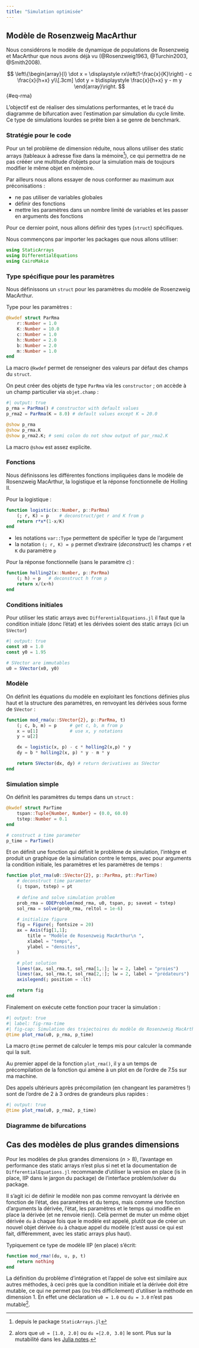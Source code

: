 ```yaml
---
title: "Simulation optimisée"
---
```


## Modèle de Rosenzweig MacArthur

Nous considérons le modèle de dynamique de populations de Rosenzweig et MacArthur que nous avons déjà vu (@Rosenzweig1963, @Turchin2003, @Smith2008).

$$
\left\{\begin{array}{l}
\dot x = \displaystyle rx\left(1-\frac{x}{K}\right) - c \frac{x}{h+x} y\\[.3cm]
\dot y = b\displaystyle \frac{x}{h+x} y - m y
\end{array}\right.
$$ {#eq-rma}

L'objectif est de réaliser des simulations performantes, et le tracé du diagramme de bifurcation avec l'estimation par simulation du cycle limite. Ce type de simulations lourdes se prête bien à se genre de benchmark.

### Stratégie pour le code

Pour un tel problème de dimension réduite, nous allons utiliser des static arrays (tableaux à adresse fixe dans la mémoire^[depuis le package `StaticArrays.jl`]), ce qui permettra de ne pas crééer une multitude d'objets pour la simulation mais de toujours modifier le même objet en mémoire.

Par ailleurs nous allons essayer de nous conformer au maximum aux préconisations :

- ne pas utiliser de variables globales
- définir des fonctions
- mettre les paramètres dans un nombre limité de variables et les passer en arguments des fonctions

Pour ce dernier point, nous allons définir des types (`struct`) spécifiques.

Nous commençons par importer les packages que nous allons utiliser:
```julia
using StaticArrays
using DifferentialEquations
using CairoMakie
```

### Type spécifique pour les paramètres

Nous définissons un `struct` pour les paramètres du modèle de Rosenzweig MacArthur.

Type pour les paramètres :
```julia
@kwdef struct ParRma
    r::Number = 1.0
    K::Number = 10.0
    c::Number = 1.0
    h::Number = 2.0
    b::Number = 2.0
    m::Number = 1.0
end
```

::: {.callout-note}
La macro `@kwdef` permet de renseigner des valeurs par défaut des champs du `struct`.
:::

On peut créer des objets de type `ParRma` via les `constructor` ; on accède à un champ particulier via `objet.champ` :
```julia
#| output: true
p_rma = ParRma() # constructor with default values
p_rma2 = ParRma(K = 8.0) # default values except K = 20.0

@show p_rma
@show p_rma.K
@show p_rma2.K; # semi colon do not show output of par_rma2.K
```

::: {.callout-note}
La macro `@show` est assez explicite.
:::

### Fonctions

Nous définissons les différentes fonctions impliquées dans le modèle de Rosenzweig MacArthur, la logistique et la réponse fonctionnelle de Holling II.

Pour la logistique :
```julia
function logistic(x::Number, p::ParRma)
    (; r, K) = p    # deconstruct/get r and K from p
    return r*x*(1-x/K)
end
```

::: {.callout-note}
- les notations `var::Type` permettent de spécifier le type de l'argument
- la notation `(; r, K) = p` permet d'extraire (*deconstruct*) les champs `r` et `K` du paramètre `p`
:::

Pour la réponse fonctionnelle (sans le paramètre $c$) :
```julia
function holling2(x::Number, p::ParRma)
    (; h) = p   # deconstruct h from p
    return x/(x+h)
end
```

### Conditions initiales

Pour utiliser les static arrays avec `DifferentialEquations.jl` il faut que la condition initiale (donc l'état) et les dérivées soient des static arrays (ici un `SVector`)

```julia
#| output: true
const x0 = 1.0
const y0 = 1.95

# SVector are immutables
u0 = SVector(x0, y0)
```

### Modèle

On définit les équations du modèle en exploitant les fonctions définies plus haut et la structure des paramètres, en renvoyant les dérivées sous forme de `SVector` :

```julia
function mod_rma(u::SVector{2}, p::ParRma, t)
    (; c, b, m) = p     # get c, b, m from p
    x = u[1]            # use x, y notations
    y = u[2]

    dx = logistic(x, p) - c * holling2(x,p) * y
    dy = b * holling2(x, p) * y - m * y

    return SVector(dx, dy) # return derivatives as SVector
end
```

### Simulation simple

On définit les paramètres du temps dans un `struct` :
```julia
@kwdef struct ParTime
    tspan::Tuple{Number, Number} = (0.0, 60.0)
    tstep::Number = 0.1
end

# construct a time parameter
p_time = ParTime()
```

Et on définit une fonction qui définit le problème de simulation, l'intègre et produit un graphique de la simulation contre le temps, avec pour arguments la condition initiale, les paramètres et les paramètres de temps :
```julia
function plot_rma(u0::SVector{2}, p::ParRma, pt::ParTime)
    # deconstruct time parameter
    (; tspan, tstep) = pt
    
    # define and solve simulation problem
    prob_rma = ODEProblem(mod_rma, u0, tspan, p; saveat = tstep)
    sol_rma = solve(prob_rma, reltol = 1e-6)

    # initialize figure
    fig = Figure(; fontsize = 20)
    ax = Axis(fig[1,1];
        title = "Modèle de Rosenzweig MacArthur\n ",
        xlabel = "temps",
        ylabel = "densités",
    )

    # plot solution
    lines!(ax, sol_rma.t, sol_rma[1,:]; lw = 2, label = "proies")
    lines!(ax, sol_rma.t, sol_rma[2,:]; lw = 2, label = "prédateurs")
    axislegend(; position = :lt)

    return fig
end
```

Finalement on exécute cette fonction pour tracer la simulation :
```julia
#| output: true
#| label: fig-rma-time
#| fig-cap: Simulation des trajectoires du modèle de Rosenzweig MacArthur
@time plot_rma(u0, p_rma, p_time)
```
::: {.callout-note}
La macro `@time` permet de calculer le temps mis pour calculer la commande qui la suit.
:::

Au premier appel de la fonction `plot_rma()`, il y a un temps de précompilation de la fonction qui amène à un plot en de l'ordre de 7.5s sur ma machine.

Des appels ultérieurs après précompilation (en changeant les paramètres !) sont de l'ordre de 2 à 3 ordres de grandeurs plus rapides :

```julia
#| output: true
@time plot_rma(u0, p_rma2, p_time)
```

### Diagramme de bifurcations



## Cas des modèles de plus grandes dimensions

Pour les modèles de plus grandes dimensions ($n>8$), l'avantage en performance des static arrays n'est plus si net et la documentation de `DifferentialEquations.jl` recommande d'utiliser la version en place (is in place, IIP dans le jargon du package) de l'interface problem/solver du package.

Il s'agit ici de définir le modèle non pas comme renvoyant la dérivée en fonction de l'état, des paramètres et du temps, mais comme une fonction d'arguments la dérivée, l'état, les paramètres et le temps qui modifie en place la dérivée (et ne renvoie rien)). Celà permet de muter un même objet dérivée `du` à chaque fois que le modèle est appelé, plutôt que de créer un nouvel objet dérivée `du` à chaque appel du modèle (c'est aussi ce qui est fait, différemment, avec les static arrays plus haut).

Typiquement ce type de modèle IIP (en place) s'écrit:

```julia
function mod_rma!(du, u, p, t)
    return nothing
end
```

La définition du problème d'intégration et l'appel de solve est similaire aux autres méthodes, à ceci près que la condition initiale et la dérivée doit être mutable, ce qui ne permet pas (ou très difficilement) d'utiliser la méthode en dimension 1. En effet une déclaration `u0 = 1.0` ou `du = 3.0` n'est pas mutable^[alors que `u0 = [1.0, 2.0]` ou `du =[2.0, 3.0]` le sont. Plus sur la mutabilité dans les [Julia notes](https://m3g.github.io/JuliaNotes.jl/stable/immutable/).].
